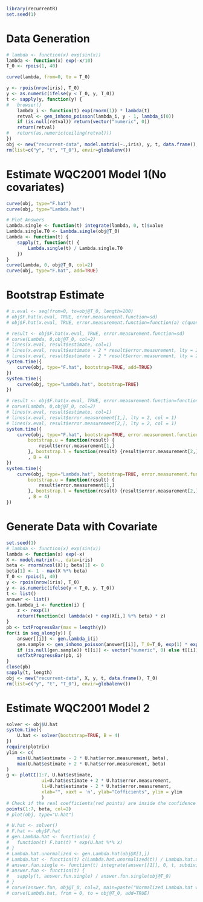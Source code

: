 ```r
library(recurrentR)
set.seed(1)
```

# Data Generation

```r
# lambda <- function(x) exp(sin(x))
lambda <- function(x) exp(-x/10)
T_0 <- rpois(1, 40)

curve(lambda, from=0, to = T_0)

y <- rpois(nrow(iris), T_0)
y <- as.numeric(ifelse(y < T_0, y, T_0))
t <- sapply(y, function(y) {
# 	browser()
	lambda_i <- function(t) exp(rnorm(1)) * lambda(t)
	retval <- gen_inhomo_poisson(lambda_i, y - 1, lambda_i(0))
	if (is.null(retval)) return(vector("numeric", 0))
	return(retval)
# 	return(as.numeric(ceiling(retval)))
})
obj <- new("recurrent-data", model.matrix(~.,iris), y, t, data.frame(), T_0)
rm(list=c("y", "t", "T_0"), envir=globalenv())
```


# Estimate WQC2001 Model 1(No covariates)

```r
curve(obj, type="F.hat")
curve(obj, type="Lambda.hat")

# Plot Answers
Lambda.single <- function(t) integrate(lambda, 0, t)$value
Lambda.single.T0 <- Lambda.single(obj@T_0)
Lambda <- function(t) {
	sapply(t, function(t) {
		Lambda.single(t) / Lambda.single.T0
	})
}
curve(Lambda, 0, obj@T_0, col=2)
curve(obj, type="F.hat", add=TRUE)
```

# Bootstrap Estimate

```r
# x.eval <- seq(from=0, to=obj@T_0, length=100)
# obj$F.hat(x.eval, TRUE, error.measurement.function=sd)
# obj$F.hat(x.eval, TRUE, error.measurement.function=function(a) c(quantile(a, 0.975), quantile(a, 0.025)))

# result <- obj$F.hat(x.eval, TRUE, error.measurement.function=sd)
# curve(Lambda, 0,obj@T_0, col=2)
# lines(x.eval, result$estimate, col=1)
# lines(x.eval, result$estimate + 2 * result$error.measurement, lty = 2, col = 1)
# lines(x.eval, result$estimate - 2 * result$error.measurement, lty = 2, col = 1)
system.time({
	curve(obj, type="F.hat", bootstrap=TRUE, add=TRUE)
})
system.time({
	curve(obj, type="Lambda.hat", bootstrap=TRUE)
})

# result <- obj$F.hat(x.eval, TRUE, error.measurement.function=function(a) c(quantile(a, 0.975), quantile(a, 0.025)))
# curve(Lambda, 0,obj@T_0, col=2)
# lines(x.eval, result$estimate, col=1)
# lines(x.eval, result$error.measurement[1,], lty = 2, col = 1)
# lines(x.eval, result$error.measurement[2,], lty = 2, col = 1)
system.time({
	curve(obj, type="F.hat", bootstrap=TRUE, error.measurement.function = function(a) c(quantile(a, 0.975), quantile(a, 0.025)), 
		bootstrap.u = function(result) {
			result$error.measurement[1,]
		}, bootstrap.l = function(result) {result$error.measurement[2,]}
		, B = 4)
})
system.time({
	curve(obj, type="Lambda.hat", bootstrap=TRUE, error.measurement.function = function(a) c(quantile(a, 0.975), quantile(a, 0.025)), 
		bootstrap.u = function(result) {
			result$error.measurement[1,]
		}, bootstrap.l = function(result) {result$error.measurement[2,]}
		, B = 4)
})
```

# Generate Data with Covariate

```r
set.seed(1)
# lambda <- function(x) exp(sin(x))
lambda <- function(x) exp(-x)
X <- model.matrix(~., data=iris)
beta <- rnorm(ncol(X)); beta[1] <- 0
beta[1] <- 1 - max(X %*% beta)
T_0 <- rpois(1, 40)
y <- rpois(nrow(iris), T_0)
y <- as.numeric(ifelse(y < T_0, y, T_0))
t <- list()
answer <- list()
gen.lambda_i <- function(i) {
	z <- rexp(1)
	return(function(x) lambda(x) * exp(X[i,] %*% beta) * z)
}
pb <- txtProgressBar(max = length(y))
for(i in seq_along(y)) {
	answer[[i]] <- gen.lambda_i(i)
	gen.sample <- gen_inhomo_poisson(answer[[i]], T_0=T_0, exp(1) * exp(X[i,] %*% beta))
	if (is.null(gen.sample)) t[[i]] <- vector("numeric", 0) else t[[i]] <- gen.sample
	setTxtProgressBar(pb, i)
}
close(pb)
sapply(t, length)
obj <- new("recurrent-data", X, y, t, data.frame(), T_0)
rm(list=c("y", "t", "T_0"), envir=globalenv())
```

# Estimate WQC2001 Model 2

```r
solver <- obj$U.hat
system.time({
	U.hat <- solver(bootstrap=TRUE, B = 4)
})
require(plotrix)
ylim <- c(
	min(U.hat$estimate - 2 * U.hat$error.measurement, beta),
	max(U.hat$estimate + 2 * U.hat$error.measurement, beta)
)
g <- plotCI(1:7, U.hat$estimate, 
			 ui=U.hat$estimate + 2 * U.hat$error.measurement, 
			 li=U.hat$estimate - 2 * U.hat$error.measurement,
			 xlab="", xaxt = 'n', ylab="Cofficients", ylim = ylim
			 )
# Check if the real coefficients(red points) are inside the confidence intervals
points(1:7, beta, col=2)
# plot(obj, type="U.hat")

# U.hat <- solver()
# F.hat <- obj$F.hat
# gen.Lambda.hat <- function(x) {
# 	function(t) F.hat(t) * exp(U.hat %*% x)
# }
# Lambda.hat.unormalized <- gen.Lambda.hat(obj@X[1,])
# Lambda.hat <- function(t) c(Lambda.hat.unormalized(t)) / Lambda.hat.unormalized(obj@T_0)
# answer.fun.single <- function(t) integrate(answer[[1]], 0, t, subdivisions = ceiling(t * 100))$value
# answer.fun <- function(t) {
# 	sapply(t, answer.fun.single) / answer.fun.single(obj@T_0)
# }
# curve(answer.fun, obj@T_0, col=2, main=paste("Normalized Lambda.hat with i =",i))
# curve(Lambda.hat, from = 0, to = obj@T_0, add=TRUE)
```